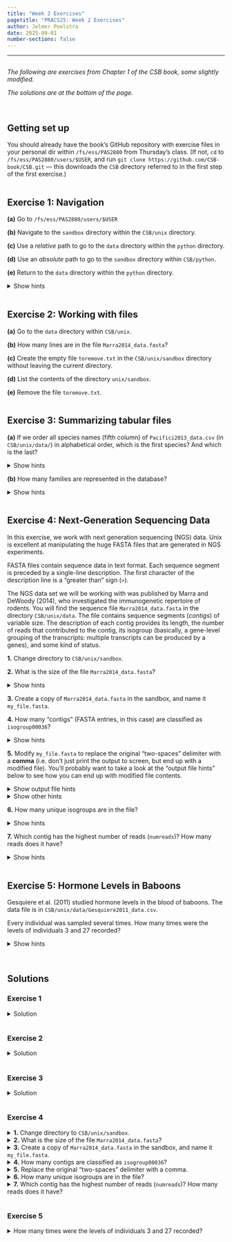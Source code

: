 ```yaml
---
title: "Week 2 Exercises"
pagetitle: "PRACS25: Week 2 Exercises"
author: Jelmer Poelstra
date: 2025-09-01
number-sections: false
---
```


---------

<hr style="height:1pt; visibility:hidden;" />

*The following are exercises from Chapter 1 of the CSB book, some slightly modified.*

*The solutions are at the bottom of the page.*

<br>

## Getting set up

You should already have the book's GitHub repository with exercise files in your
personal dir within `/fs/ess/PAS2880` from Thursday's class.
(If not, `cd` to `/fs/ess/PAS2880/users/$USER`,
and run `git clone https://github.com/CSB-book/CSB.git` ---
this downloads the `CSB` directory referred to in the first step of the first exercise.)

<hr style="height:1pt; visibility:hidden;" />

## Exercise 1: Navigation

**(a)** Go to `/fs/ess/PAS2880/users/$USER`

**(b)** Navigate to the `sandbox` directory within the `CSB/unix` directory.  

**(c)** Use a *relative* path to go to the `data` directory within the `python` directory.  

**(d)** Use an *absolute* path to go to the `sandbox` directory within `CSB/python`.  

**(e)** Return to the `data` directory within the `python` directory.  

<details><summary>Show hints</summary>
We didn't see this in class, but the CSB book (page 21) mentions a shortcut you can use
with `cd` to go back to the dir you were in previously (a little like a Browser's "back" button).
</details>

<hr style="height:1pt; visibility:hidden;" />

## Exercise 2: Working with files

**(a)** Go to the `data` directory within `CSB/unix`.  

**(b)** How many lines are in the file `Marra2014_data.fasta`?

**(c)** Create the empty file `toremove.txt` in the `CSB/unix/sandbox` directory
        without leaving the current directory.  

**(d)** List the contents of the directory `unix/sandbox`.  

**(e)** Remove the file `toremove.txt`.  

<hr style="height:1pt; visibility:hidden;" />

## Exercise 3: Summarizing tabular files

**(a)** If we order all species names (fifth column) of `Pacifici2013_data.csv`
        (in `CSB/unix/data/`) in alphabetical order, which is the first species?
        And which is the last?

<details><summary>Show hints</summary>
You will want to use `cut` followed by `sort`,
and you will need to specify the delimiter with `cut`.

To view just the first or the last line,
so you don't have to scroll to get your answer, pipe to `head` or `tail`.
</details>

**(b)** How many families are represented in the database?

<details><summary>Show hints</summary>
- Check the first line of the file to see which column contains the family,
  and then select the relevant column with `cut`.
- Use the "`tail` trick" we saw in class to exclude the first line.
- Remember to `sort` before using `uniq`, or `uniq` won't work properly.
</details>

<hr style="height:1pt; visibility:hidden;" />

## Exercise 4: Next-Generation Sequencing Data

In this exercise, we work with next generation sequencing (NGS) data.
Unix is excellent at manipulating the huge FASTA files that are generated in NGS
experiments.

FASTA files contain sequence data in text format. Each sequence segment is
preceded by a single-line description.
The first character of the description line is a "greater than" sign (`>`).

The NGS data set we will be working with was published by Marra and DeWoody (2014),
who investigated the immunogenetic repertoire of rodents.
You will find the sequence file `Marra2014_data.fasta` in the directory
`CSB/unix/data`. The file contains sequence segments (*contigs*) of variable size.
The description of each contig provides its length, the number of reads that
contributed to the contig, its isogroup (basically, a gene-level grouping of the
transcripts: multiple transcripts can be produced by a genes),
and some kind of status.

**1.** Change directory to `CSB/unix/sandbox`.

**2.** What is the size of the file `Marra2014_data.fasta`?

<details><summary>Show hints</summary>
Recall that you can see file sizes by using specific options to the `ls` command.
</details>

**3.** Create a copy of `Marra2014_data.fasta` in the sandbox, and name it `my_file.fasta`.

**4.** How many "contigs" (FASTA entries, in this case) are classified as `isogroup00036`?

<details><summary>Show hints</summary>
Is there a `grep` option that counts the number of occurrences?
Alternatively, you can pipe (`|`) the output of `grep` to `wc -l`.
</details>

**5.** Modify `my_file.fasta` to replace the original "two-spaces" delimiter with a **comma**
       (i.e. don't just print the output to screen, but end up with a modified file).
       You'll probably want to take a look at the "output file hints" below to see how you
       can end up with modified file contents.

<details><summary>Show output file hints</summary>
{{< fa warning >}} Due to the "streaming" nature of Unix commands,
we can't write output to a file that also serves as input
(see [here](http://goo.gl/KIYV2N)). So the following is not possible:

```sh
cat myfile.txt | tr "a" "b" > myfile.txt # Don't do this! 
```

In this case, you'll have to save the output in a different file.
Then, if you do want to end up with a modified original file,
you can overwrite the original file using `mv`.
</details>

<details><summary>Show other hints</summary>

- In the file, the information on each contig is separated by two spaces:

  ```sh
  >contig00001  length=527  numreads=2  ...
  ```
  
  We would like to obtain:
  
  ```sh
  >contig00001,length=527,numreads=2,...
  ```

- Use `cat` to print the file, and substitute the spaces using the command `tr`.
  Note that you'll first have to reduce the two spaces two one -- can you remember an option to do that?

</details>

**6.** How many unique isogroups are in the file?

<details><summary>Show hints</summary>
You can use `grep` to match any line containing the word `isogroup`.
Then, use `cut` to isolate the part detailing the isogroup.
Finally, you want to remove the duplicates, and count.
</details>

**7.** Which contig has the highest number of reads (`numreads`)?
   How many reads does it have?

<details><summary>Show hints</summary>
Use a combination of `grep` and `cut` to extract the contig names and read counts.
The command `sort` allows you to choose the delimiter and to order numerically ---
we didn't see those `sort` options in class, so check the book for details.
</details>

<hr style="height:1pt; visibility:hidden;" />

## Exercise 5: Hormone Levels in Baboons

Gesquiere et al. (2011) studied hormone levels in the blood of baboons.
The data file is in `CSB/unix/data/Gesquiere2011_data.csv`.

Every individual was sampled several times.
How many times were the levels of individuals 3 and 27 recorded?

<details><summary>Show hints</summary>

- You can first use `cut` to extract just the `maleID` column from the file.
- To match an individual (3 or 27), you can use `grep` with the `-w`
  option to match whole "words" only: this will prevent and individual ID
  like "13" to match when you search for "3".

</details>

<br>

## Solutions

### Exercise 1

<details><summary>Solution</summary>

**(a)** ~~Go to your home directory.~~ Go to `/fs/ess/PAS2700/users/$USER`.

```sh
cd /fs/ess/PAS2700/users/$USER # To home would have been: "cd ∼"
```

**(b)** Navigate to the `sandbox` directory within the `CSB/unix` directory.

```sh
cd CSB/unix/sandbox
```

**(c)** Use a *relative* path to go to the `data` directory within the `python`
directory.

```sh
cd ../../python/data
```

**(d)** Use an *absolute* path to go to the `sandbox` directory within `python`.

```sh
cd /fs/ess/PAS2700/users/$USER/CSB/python/sandbox
```

**(e)** Return to the `data` directory within the `python` directory.

- With `cd -`:

```sh
# The '-' shortcut for cd will move you back to the previously visited dir
# (Note: you can't keep going back with this: using it a second time will toggle you "forward" again.)
cd -
```

- Using a relative path:

```bash
cd ../data
```

</details>

<hr style="height:1pt; visibility:hidden;" />

### Exercise 2

<details><summary>Solution</summary>

**(a)** Go to the data directory within `CSB/unix`.

```sh
cd /fs/ess/PAS2700/users/$USER/CSB/unix/data
```

**(b)** How many lines are in file `Marra2014_data.fasta`?
```sh
wc -l Marra2014_data.fasta
```
```bash-out
9515 Marra2014_data.fasta
```

**(c)** Create the empty file `toremove.txt` in the `CSB/unix/sandbox` directory without leaving the current directory. 

```sh
touch ../sandbox/toremove.txt
```

**(d)** List the contents of the directory `unix/sandbox`. 

```sh
ls ../sandbox
```
```bash-out
Papers and reviews  toremove.txt
```

**(e)** Remove the file `toremove.txt`.

```sh
rm ../sandbox/toremove.txt
```

</details>

<hr style="height:1pt; visibility:hidden;" />

### Exercise 3

<details><summary>Solution</summary>

**(a)** If we order all species names (fifth column) of `Pacifici2013_data.csv` in alphabetical order,
which is the first species? And which is the last?

```sh
# First species:
cut -d ";" -f 5 Pacifici2013_data.csv | sort | head -n 1
```
```bash-out
Abditomys latidens
```

```bash
# Last species:
cut -d ";" -f 5 Pacifici2013_data.csv | sort | tail -n 1
```
```bash-out
Zyzomys woodwardi
```

**(b)** How many families are represented in the database?
```sh
cut -d ";" -f 3 Pacifici2013_data.csv | tail -n +2 | sort | uniq | wc -l
```
```bash-out
152
```

</details>

<hr style="height:1pt; visibility:hidden;" />

### Exercise 4

<details><summary>**1.** Change directory to `CSB/unix/sandbox`.</summary>

```sh
cd /fs/ess/PAS2700/users/$USER/CSB/unix/sandbox
```
</details>

<details><summary>**2.** What is the size of the file `Marra2014_data.fasta`?</summary>

```sh
ls -lh ../data/Marra2014_data.fasta
```
```bash-out
-rw-rw----+ 1 jelmer PAS0471 553K Feb 24 20:30 ../data/Marra2014_data.fasta
```

Alternatively, the command `du` (disk usage) can be used for more compact output:

```sh
du -h ../data/Marra2014_data.fasta 
```
```bash-out
560K    ../data/Marra2014_data.fasta
```

</details>

<details><summary>**3.** Create a copy of `Marra2014_data.fasta` in the sandbox, and name it `my_file.fasta`.</summary>

```sh
cp ../data/Marra2014_data.fasta my_file.fasta
```

</details><details><summary>**4.** How many contigs are classified as `isogroup00036`?</summary>

To count the occurrences of a given string, use `grep` with the option `-c`:

```sh
grep -c isogroup00036 my_file.fasta 
```
```bash-out
16
```

Slightly less efficient is to use a "regular" `grep` and then pipe to `wc -l`:

```sh
grep isogroup00036 my_file.fasta | wc -l
```
```bash-out
16
```

</details><details><summary>**5.** Replace the original "two-spaces" delimiter with a comma.</summary>

1. We use the `tr` option `-s` (squeeze) to change two spaces two one,
   and then replace the space with a `,`.
   Importantly, we also write the output to a new file (see the Hints for details):

   ```sh
   cat my_file.fasta | tr -s ' ' ',' > my_file.tmp
   ```

2. If we want to change the original file, we can now overwrite it as follows:

   ```bash
   mv my_file.tmp my_file.fasta
   ```

3. Let's take a look to check whether out delimiter replacement worked:

   ```bash
   grep ">" my_file.fasta | head
   ```
   ```bash-out
   >contig00001,length=527,numreads=2,gene=isogroup00001,status=it_thresh
   >contig00002,length=551,numreads=8,gene=isogroup00001,status=it_thresh
   >contig00003,length=541,numreads=2,gene=isogroup00001,status=it_thresh
   >contig00004,length=291,numreads=3,gene=isogroup00001,status=it_thresh
   >contig00005,length=580,numreads=12,gene=isogroup00001,status=it_thresh
   >contig00006,length=3288,numreads=35,gene=isogroup00001,status=it_thresh
   >contig00008,length=1119,numreads=10,gene=isogroup00001,status=it_thresh
   >contig00010,length=202,numreads=4,gene=isogroup00001,status=it_thresh
   >contig00011,length=5563,numreads=61,gene=isogroup00001,status=it_thresh
   >contig00012,length=824,numreads=10,gene=isogroup00001,status=it_thresh
   ```

</details><details><summary>**6.** How many unique isogroups are in the file?</summary>

1. First, searching for `>` with grep will extract all lines with contig information:

   ```sh
   grep '>' my_file.fasta | head -n 2
   ```
   ```bash-out
   >contig00001,length=527,numreads=2,gene=isogroup00001,status=it_thresh
   >contig00002,length=551,numreads=8,gene=isogroup00001,status=it_thresh
   ```

2. Now, add `cut` to extract the 4th column:

   ```sh
   grep '>' my_file.fasta | cut -d ',' -f 4 | head -n 2
   ```
   ```bash-out
   gene=isogroup00001
   gene=isogroup00001
   ```

3. Finally, add `sort` -> `uniq` -> `wc -l` to count the number of unique occurrences:

   ```sh
   grep '>' my_file.fasta | cut -d ',' -f 4 | sort | uniq | wc -l
   ```
   ```bash-out
   43
   ````

</details>

<details><summary>**7.** Which contig has the highest number of reads (`numreads`)? How many reads does it have?</summary>

1. First, we need to isolate the number of reads as well as the contig names.
   We can use a combination of `grep` and `cut`:

   ```bash
   grep '>' my_file.fasta | cut -d ',' -f 1,3 | head -n 3
   ```
   ```bash-out
   >contig00001,numreads=2
   >contig00002,numreads=8
   >contig00003,numreads=2
   ```

2. Now we want to sort according to the number of reads.
   However, the number of reads is part of a more complex string.
   We can use `-t '='` to split according to the `=` sign,
   and then take the second column (`-k 2`) to sort numerically (`-n`):

   ```bash
   grep '>' my_file.fasta | cut -d ',' -f 1,3 | sort -t '=' -k 2 -n | head -n 5
   ```
   ```bash-out
   >contig00089,numreads=1
   >contig00176,numreads=1
   >contig00210,numreads=1
   >contig00001,numreads=2
   >contig00003,numreads=2
   ```

3. Adding the `sort` option `-r`, we can sort in reverse order,
   which tells us that `contig00302` has the highest coverage, with 3330 reads:

   ```sh
   grep '>' my_file.fasta | cut -d ',' -f 1,3 | sort -t '=' -k 2 -n -r | head -n 1
   ```
   ```bash-out
   >contig00302,numreads=3330
   ```
   
</details>

<hr style="height:1pt; visibility:hidden;" />

### Exercise 5

<details><summary> How many times were the levels of individuals 3 and 27 recorded?</summary>

1. First, let's move back into the data dir:

   ```sh
   cd ../data
   ```

1. Next, let's take a look at the structure of the file:

   ```sh
   head -n 3 Gesquiere2011_data.csv
   ```
   ```bash-out
   maleID        GC      T
   1     66.9    64.57
   1     51.09   35.57
   ```

2. We want to extract all the rows in which the first column is 3 (or 27),
   and count them. To extract only the first column, we can use `cut`:

   ```sh
   cut -f 1 Gesquiere2011_data.csv | head -n 3
   ```
   ```bash-out
   maleID
   1
   1
   ```

- Then we can pipe the results to `grep -c` to count the number of occurrences
  (note the option `-w` to match whole "words" -- this will make it match 3 but not 13 or 23):

  ```sh
  # For maleID 3
  cut -f 1 Gesquiere2011_data.csv | grep -c -w 3
  ```
  ```bash-out
  61
  ```
  
  ```bash
  # For maleID 27
  cut -f 1 Gesquiere2011_data.csv | grep -c -w 27
  ```
  ```bash-out
  5
  ```

</details>
